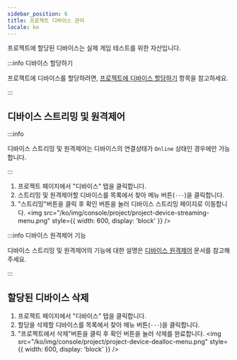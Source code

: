 ```yaml
---
sidebar_position: 6
title: 프로젝트 디바이스 관리
locale: ko
---
```



프로젝트에 할당된 디바이스는 실제 게임 테스트를 위한 자산입니다.

:::info 디바이스 할당하기

프로젝트에 디바이스를 할당하려면, <a href='../organization/device/device-management#디바이스를-사용할-프로젝트-추가하기'>프로젝트에 디바이스 할당하기</a> 항목을 참고하세요.

:::

## 디바이스 스트리밍 및 원격제어

<ProjectMemberPermission prefix="할당된 디바이스 스트리밍 및 원격제어는" />

:::info

디바이스 스트리밍 및 원격제어는 디바이스의 연결상태가 `Online` 상태인 경우에만 가능합니다.

:::

1. 프로젝트 페이지에서 "디바이스" 탭을 클릭합니다.
2. 스트리밍 및 원격제어할 디바이스를 목록에서 찾아 메뉴 버튼(`···`)을 클릭합니다.
3. "스트리밍"버튼을 클릭 후 확인 버튼을 눌러 디바이스 스트리밍 페이지로 이동합니다.
   <img
     src="/ko/img/console/project/project-device-streaming-menu.png"
     style={{ width: 600, display: 'block' }}
   />

:::info 디바이스 원격제어 기능

디바이스 스트리밍 및 원격제어의 기능에 대한 설명은 [디바이스 원격제어](/host-and-device/device/streaming-and-remote-control/about) 문서를 참고해주세요.

:::

## 할당된 디바이스 삭제

<ProjectAdminPermission prefix="할당된 디바이스 삭제는" />

1. 프로젝트 페이지에서 "디바이스" 탭을 클릭합니다.
2. 할당을 삭제할 디바이스를 목록에서 찾아 메뉴 버튼(`···`)을 클릭합니다.
3. "프로젝트에서 삭제"버튼을 클릭 후 확인 버튼을 눌러 삭제를 완료합니다.
   <img
     src="/ko/img/console/project/project-device-dealloc-menu.png"
     style={{ width: 600, display: 'block' }}
   />

